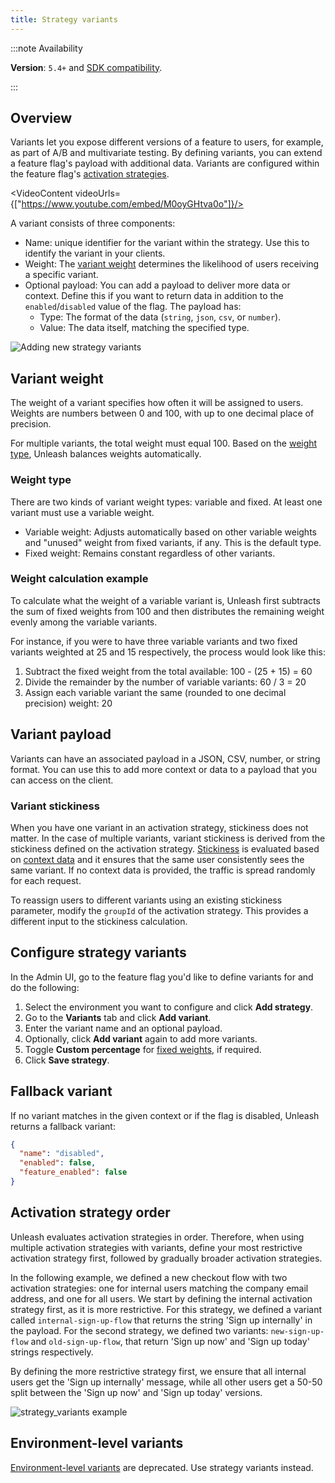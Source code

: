 ```yaml
---
title: Strategy variants
---
```



<SearchPriority level="high" />

:::note Availability

**Version**: `5.4+` and [SDK compatibility](/reference/sdks#feature-compatibility-in-backend-sdks).

:::
## Overview

Variants let you expose different versions of a feature to users, for example, as part of A/B and multivariate testing. By defining variants, you can extend a feature flag's payload with additional data. 
Variants are configured within the feature flag's [activation strategies](/reference/activation-strategies).

<VideoContent videoUrls={["https://www.youtube.com/embed/M0oyGHtva0o"]}/>

A variant consists of three components:
-   Name:  unique identifier for the variant within the strategy. Use this to identify the variant in your clients.
-   Weight: The [variant weight](#variant-weight) determines the likelihood of users receiving a specific variant.
-   Optional payload: You can add a payload to deliver more data or context. Define this if you want to return data in addition to the `enabled`/`disabled` value of the flag. The payload has:
    - Type: The format of the data (`string`, `json`, `csv`, or `number`).
    - Value: The data itself, matching the specified type.

![Adding new strategy variants](/img/strategy-variant-creation-form.png)

## Variant weight

The weight of a variant specifies how often it will be assigned to users. Weights are numbers between 0 and 100, with up to one decimal place of precision.

For multiple variants, the total weight must equal 100. Based on the  [weight type](#weight-type), Unleash balances weights automatically.

### Weight type

There are two kinds of variant weight types: variable and fixed. At least one variant must use a variable weight.

- Variable weight: Adjusts automatically based on other variable weights and "unused" weight from fixed variants, if any. This is the default type.
- Fixed weight: Remains constant regardless of other variants.

### Weight calculation example

To calculate what the weight of a variable variant is, Unleash first subtracts the sum of fixed weights from 100 and then distributes the remaining weight evenly among the variable variants.

For instance, if you were to have three variable variants and two fixed variants weighted at 25 and 15 respectively, the process would look like this:
1. Subtract the fixed weight from the total available: 100 - (25 + 15) = 60
2. Divide the remainder by the number of variable variants: 60 / 3 = 20
3. Assign each variable variant the same (rounded to one decimal precision) weight: 20

## Variant payload

Variants can have an associated payload in a JSON, CSV, number, or string format. You can use this to add more context or data to a payload that you can access on the client.

### Variant stickiness

When you have one variant in an activation strategy, stickiness does not matter. In the case of multiple variants, variant stickiness is derived from the stickiness defined on the activation strategy.
[Stickiness](/reference/stickiness) is evaluated based on [context data](/reference/unleash-context) and it ensures that the same user consistently sees the same variant. If no context data is provided, the traffic is spread randomly for each request.

To reassign users to different variants using an existing stickiness parameter, modify the `groupId` of the activation strategy. This provides a different input to the stickiness calculation.

## Configure strategy variants

In the Admin UI, go to the feature flag you'd like to define variants for and do the following:
1. Select the environment you want to configure and click **Add strategy**.
2. Go to the **Variants** tab and click **Add variant**.
3. Enter the variant name and an optional payload.
4. Optionally, click **Add variant** again to add more variants.
5. Toggle **Custom percentage** for [fixed weights](#weight-type), if required.
6. Click **Save strategy**.


## Fallback variant

If no variant matches in the given context or if the flag is disabled, Unleash returns a fallback variant:

```json
{
  "name": "disabled",
  "enabled": false,
  "feature_enabled": false
}
```

## Activation strategy order

Unleash evaluates activation strategies in order. Therefore, when using multiple activation strategies with variants, define your most restrictive activation strategy first, followed by gradually broader activation strategies.

In the following example, we defined a new checkout flow with two activation strategies: one for internal users matching the company email address, and one for all users. We start by defining the internal activation strategy first, as it is more restrictive.
For this strategy, we defined a variant called `internal-sign-up-flow` that returns the string 'Sign up internally' in the payload. For the second strategy, we defined two variants: `new-sign-up-flow` and `old-sign-up-flow`, that return 'Sign up now' and 'Sign up today' strings respectively.

By defining the more restrictive strategy first, we ensure that all internal users get the 'Sign up internally' message, while all other users get a 50-50 split between the 'Sign up now' and 'Sign up today' versions.

![strategy_variants example](/img/strategy-variants-example.png)

## Environment-level variants

[Environment-level variants](./feature-toggle-variants) are deprecated. Use strategy variants instead.